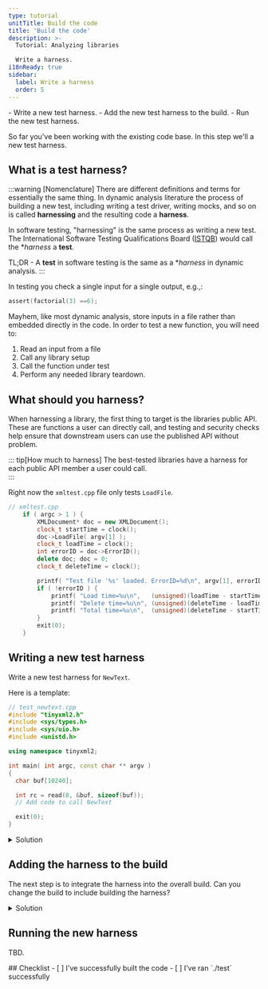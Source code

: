 ```yaml
---
type: tutorial
unitTitle: Build the code
title: 'Build the code'
description: >-
  Tutorial: Analyzing libraries

  Write a harness.
i18nReady: true
sidebar: 
  label: Write a harness
  order: 5
---
```



<PreCheck>
 - Write a new test harness.
 - Add the new test harness to the build.
 - Run the new test harness. 
</PreCheck>

So far you've been working with the existing code base. In this step we'll a
new test harness.

## What is a test harness?

:::warning [Nomenclature]
There are different definitions and terms for essentially the same thing.
In dynamic analysis literature the process of building a new test, including
writing a test driver, writing mocks, and so on is called **harnessing** and the
resulting code a **harness**.  

In software testing, "harnessing" is the same process as writing a new test. The International Software Testing Qualifications Board
([ISTQB](https://www.istqb.org/))  would call the **harness* a **test**.

TL;DR - A **test** in software testing is the same as a **harness* in dynamic
analysis.
:::

In testing you check a single input for a single output, e.g.,:
```c
assert(factorial(3) ==6); 
```

Mayhem, like most dynamic analysis, store inputs in a file rather than embedded
directly in the code.  In order to test a new function, you will need to:
1. Read an input from a file
2. Call any library setup
3. Call the function under test
4. Perform any needed library teardown.

## What should you harness?

When harnessing a library, the first thing to target is the libraries public
API. These are functions a user can directly call, and testing and security
checks help ensure that downstream users can use the published API without
problem.

::: tip[How much to harness]
The best-tested libraries have a harness for each public API member a
user could call.  
:::

Right now the `xmltest.cpp` file only tests `LoadFile`. 
```cpp "doc->LoadFile( argv[1] );"
// xmltest.cpp
	if ( argc > 1 ) {
		XMLDocument* doc = new XMLDocument();
		clock_t startTime = clock();
		doc->LoadFile( argv[1] );
		clock_t loadTime = clock();
		int errorID = doc->ErrorID();
		delete doc; doc = 0;
		clock_t deleteTime = clock();

		printf( "Test file '%s' loaded. ErrorID=%d\n", argv[1], errorID );
		if ( !errorID ) {
			printf( "Load time=%u\n",   (unsigned)(loadTime - startTime) );
			printf( "Delete time=%u\n", (unsigned)(deleteTime - loadTime) );
			printf( "Total time=%u\n",  (unsigned)(deleteTime - startTime) );
		}
		exit(0);
	}
```

## Writing a new test harness

Write a new test harness for `NewText`.

Here is a template:
```cpp
// test_newtext.cpp
#include "tinyxml2.h"
#include <sys/types.h>
#include <sys/uio.h>
#include <unistd.h>

using namespace tinyxml2;

int main( int argc, const char ** argv )
{
  char buf[10240];

  int rc = read(0, &buf, sizeof(buf));
  // Add code to call NewText

  exit(0);
} 

```

<details>
<summary>Solution</summary>

```diff lang="cpp"
// test_newtext.cpp
#include "tinyxml2.h"
#include <sys/types.h>
#include <sys/uio.h>
#include <unistd.h>

using namespace tinyxml2;

int main( int argc, const char ** argv )
{
  char buf[10240];

  int rc = read(0, &buf, sizeof(buf));
+  XMLDocument doc;
+  XMLElement* textNode = doc.NewElement("text");
+  XMLText* versionText = doc.NewText(buf);
+
+  textNode->InsertEndChild(versionText);
+  doc.InsertEndChild(textNode);
+
+  XMLPrinter printer;
+  doc.Print();
  
  exit(0);
} 
```
</details>

## Adding the harness to the build

The next step is to integrate the harness into the overall build. Can you change the build to include building the harness?

<details>
<summary>Solution</summary>

```diff lang="cmake"
// CMakeLists.txt
add_executable(test xmltest.cpp)
add_dependencies(test tinyxml2)
add_dependencies(test ${TARGET_DATA_COPY})
target_link_libraries(test tinyxml2)

+ add_executable(test_newtext test_newtext.cpp)
+ add_dependencies(test_newtext tinyxml2)
+ target_link_libraries(test_newtext tinyxml2)
```

You then need to rebuild with the new file: 
```bash
cmake --build build   # reconfigure and rebuild
```
</details>




## Running the new harness

TBD.


<Box icon="check-list">
## Checklist

<Checklist>
- [ ] I've successfully built the code
- [ ] I've ran `./test` successfully
</Checklist>
</Box>

